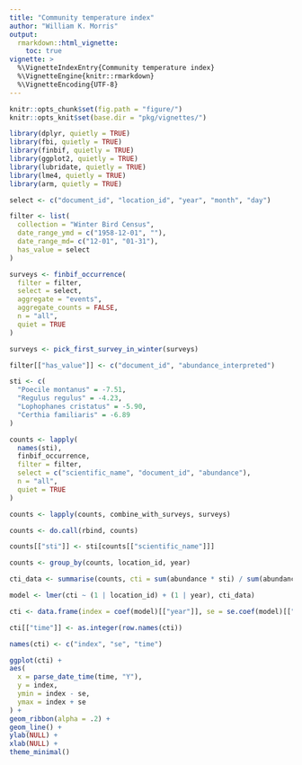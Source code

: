 ```yaml
---
title: "Community temperature index"
author: "William K. Morris"
output: 
  rmarkdown::html_vignette:
    toc: true
vignette: >
  %\VignetteIndexEntry{Community temperature index}
  %\VignetteEngine{knitr::rmarkdown}
  %\VignetteEncoding{UTF-8}
---
```


```r
knitr::opts_chunk$set(fig.path = "figure/")
knitr::opts_knit$set(base.dir = "pkg/vignettes/")
```

```r
library(dplyr, quietly = TRUE)
library(fbi, quietly = TRUE)
library(finbif, quietly = TRUE)
library(ggplot2, quietly = TRUE)
library(lubridate, quietly = TRUE)
library(lme4, quietly = TRUE)
library(arm, quietly = TRUE)
```

```r
select <- c("document_id", "location_id", "year", "month", "day")
```

```r
filter <- list(
  collection = "Winter Bird Census",
  date_range_ymd = c("1958-12-01", ""),
  date_range_md= c("12-01", "01-31"),
  has_value = select
)
```

```r
surveys <- finbif_occurrence(
  filter = filter,
  select = select,
  aggregate = "events",
  aggregate_counts = FALSE,
  n = "all",
  quiet = TRUE
)
```

```r
surveys <- pick_first_survey_in_winter(surveys)
```

```r
filter[["has_value"]] <- c("document_id", "abundance_interpreted")
```

```r
sti <- c(
  "Poecile montanus" = -7.51,
  "Regulus regulus" = -4.23,
  "Lophophanes cristatus" = -5.90,
  "Certhia familiaris" = -6.89
)
```

```r
counts <- lapply(
  names(sti),
  finbif_occurrence,
  filter = filter,
  select = c("scientific_name", "document_id", "abundance"),
  n = "all",
  quiet = TRUE
)
```

```r
counts <- lapply(counts, combine_with_surveys, surveys)

counts <- do.call(rbind, counts)

counts[["sti"]] <- sti[counts[["scientific_name"]]]

counts <- group_by(counts, location_id, year)
```

```r
cti_data <- summarise(counts, cti = sum(abundance * sti) / sum(abundance))

model <- lmer(cti ~ (1 | location_id) + (1 | year), cti_data)
```

```r
cti <- data.frame(index = coef(model)[["year"]], se = se.coef(model)[["year"]])

cti[["time"]] <- as.integer(row.names(cti))

names(cti) <- c("index", "se", "time")
```

```r
ggplot(cti) +
aes(
  x = parse_date_time(time, "Y"),
  y = index,
  ymin = index - se,
  ymax = index + se
) +
geom_ribbon(alpha = .2) +
geom_line() +
ylab(NULL) +
xlab(NULL) +
theme_minimal()
```
